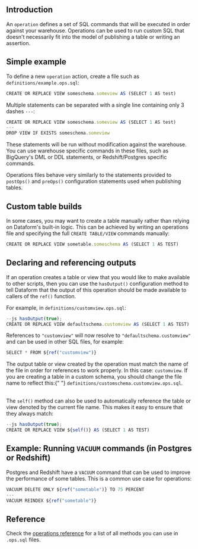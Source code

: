 

## Introduction

An `operation` defines a set of SQL commands that will be executed in order against your warehouse. Operations can be used to run custom SQL that doesn't necessarily fit into the model of publishing a table or writing an assertion.

## Simple example

To define a new `operation` action, create a file such as `definitions/example.ops.sql`:

```js
CREATE OR REPLACE VIEW someschema.someview AS (SELECT 1 AS test)
```

Multiple statements can be separated with a single line containing only 3 dashes `---`:

```js
CREATE OR REPLACE VIEW someschema.someview AS (SELECT 1 AS test)
---
DROP VIEW IF EXISTS someschema.someview
```

These statements will be run without modification against the warehouse. You can use warehouse specific commands in these files, such as BigQuery's DML or DDL statements, or Redshift/Postgres specific commands.

Operations files behave very similarly to the statements provided to `postOps()` and `preOps()` configuration statements used when publishing tables.

## Custom table builds

In some cases, you may want to create a table manually rather than relying on Dataform's built-in logic. This can be achieved by writing an operations file and specifying the full `CREATE TABLE/VIEW` commands manually:

```js
CREATE OR REPLACE VIEW sometable.someschema AS (SELECT 1 AS TEST)
```

## Declaring and referencing outputs

If an operation creates a table or view that you would like to make available to other scripts, then you can use the `hasOutput()` configuration method to tell
Dataform that the output of this operation should be made available to callers of the `ref()` function.

For example, in `definitions/customview.ops.sql`:

```js
--js hasOutput(true);
CREATE OR REPLACE VIEW defaultschema.customview AS (SELECT 1 AS TEST)
```

References to `"customview"` will now resolve to `"defaultschema.customview"` and can be used in other SQL files, for example:

```js
SELECT * FROM ${ref("customview")}
```

<div className="bp3-callout bp3-icon-info-sign bp3-intent-warning" markdown="1">
  The output table or view created by the operation must match the name of the file in order for
  references to work properly. In this case: <code>customview</code>. If you are creating a table in
  a custom schema, you should change the file name to reflect this:{" "}
  <code>definitions/customschema.customview.ops.sql</code>.
</div>

<br />

The `self()` method can also be used to automatically reference the table or view denoted by the current file name. This makes it easy to ensure that they always match:

```js
--js hasOutput(true);
CREATE OR REPLACE VIEW ${self()} AS (SELECT 1 AS TEST)
```

## Example: Running `VACUUM` commands (in Postgres or Redshift)

Postgres and Redshift have a `VACUUM` command that can be used to improve the performance of some tables. This is a common use case for operations:

```js
VACUUM DELETE ONLY ${ref("sometable")} TO 75 PERCENT
---
VACUUM REINDEX ${ref("sometable")}
```

## Reference

Check the [operations reference](/reference/operations) for a list of all methods you can use in `.ops.sql` files.
